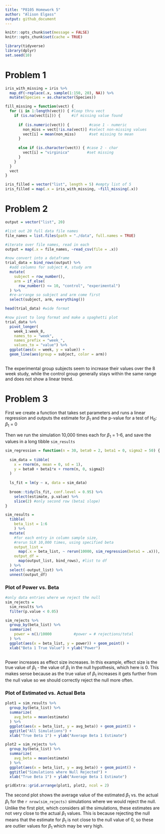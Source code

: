 ```yaml
---
title: "P8105 Homework 5"
author: "Alison Elgass"
output: github_document
---
```

```r
knitr::opts_chunk$set(message = FALSE)
knitr::opts_chunk$set(cache = TRUE)
```

```r
library(tidyverse)
library(dplyr)
set.seed(10)
```

# Problem 1
```r
iris_with_missing = iris %>% 
  map_df(~replace(.x, sample(1:150, 20), NA)) %>%
  mutate(Species = as.character(Species))

fill_missing = function(vect) {
  for (i in 1:length(vect)) { #loop thru vect
    if (is.na(vect[i])) {     #if missing value found
     
      if (is.numeric(vect)) {         #case 1 - numeric
        non_miss = vect[!is.na(vect)] #select non-missing values
        vect[i] = mean(non_miss)      #set missing to mean
      } 
      
      else if (is.character(vect)) { #case 2 - char
        vect[i] = "virginica"        #set missing
      }
    }
  }
  vect
}

iris_filled = vector("list", length = 5) #empty list of 5
iris_filled = map(.x = iris_with_missing, ~fill_missing(.x))
```

# Problem 2
```r
output = vector("list", 20)

#list out 20 full data file names
file_names = list.files(path = "./data", full.names = TRUE)

#iterate over file names, read in each
output = map(.x = file_names, ~read_csv(file = .x))

#now convert into a dataframe
trial_data = bind_rows(output) %>% 
  #add columns for subject #, study arm
  mutate(
    subject = row_number(),
    arm = if_else(
      row_number() <= 10, "control", "experimental")
  ) %>% 
  #re-arrange so subject and arm come first
  select(subject, arm, everything())

head(trial_data) #wide format

#now pivot to long format and make a spaghetti plot
trial_data %>% 
  pivot_longer(
    week_1:week_8,
    names_to = "week",
    names_prefix = "week_",
    values_to = "value") %>% 
  ggplot(aes(x = week, y = value)) +
  geom_line(aes(group = subject, color = arm))
    
```

The experimental group subjects seem to increase their values over the 8 week study, while the control group generally stays within the same range and does not show a linear trend.  


# Problem 3
First we create a function that takes set parameters and runs a linear regression and outputs the estimate for $\beta$~1~ and the p-value for a test of H~0~: $\beta$~1~ = 0  
  
Then we run the simulation 10,000 times each for $\beta$~1~ = 1-6, and save the values in a long tibble `sim_results`
```r
sim_regression = function(n = 30, beta0 = 2, beta1 = 0, sigma2 = 50) {
  
  sim_data = tibble(
    x = rnorm(n, mean = 0, sd = 1),
    y = beta0 + beta1*x + rnorm(n, 0, sigma2) 
  )
  
  ls_fit = lm(y ~ x, data = sim_data)
  
  broom::tidy(ls_fit, conf.level = 0.95) %>% 
    select(estimate, p.value) %>% 
    slice(2) #only second row (beta1 slope)
}

sim_results = 
  tibble(
    beta_list = 1:6
    ) %>% 
  mutate(
    #for each entry in column sample size,
    #rerun SLR 10,000 times, using specified beta
    output_list = 
      map(.x = beta_list, ~ rerun(10000, sim_regression(beta1 = .x))),
    output_df = 
      map(output_list, bind_rows), #list to df
  ) %>% 
  select(-output_list) %>% 
  unnest(output_df)
```

### Plot of Power vs. Beta
```r
#only data entries where we reject the null
sim_rejects = 
  sim_results %>% 
  filter(p.value < 0.05)

sim_rejects %>% 
  group_by(beta_list) %>%
  summarize(
    power = n()/10000          #power = # rejections/total
  ) %>% 
  ggplot(aes(x = beta_list, y = power)) + geom_point() +
  xlab("Beta 1 True Value") + ylab("Power")
  
```

Power increases as effect size increases. In this example, effect size is the true value of $\beta$~1~ - the value of $\beta$~1~ in the null hypothesis, which here is 0. This makes sense because as the true value of $\beta$~1~ increases it gets further from the null value so we should correctly reject the null more often.

### Plot of Estimated vs. Actual Beta
```r
plot1 = sim_results %>% 
  group_by(beta_list) %>% 
  summarize(
    avg_beta = mean(estimate)
  ) %>% 
  ggplot(aes(x = beta_list, y = avg_beta)) + geom_point() +
  ggtitle("All Simulations") +
  xlab("True Beta 1") + ylab("Average Beta 1 Estimate")

plot2 = sim_rejects %>% 
  group_by(beta_list) %>% 
  summarize(
    avg_beta = mean(estimate)
  ) %>% 
  ggplot(aes(x = beta_list, y = avg_beta)) + geom_point() +
  ggtitle("Simulations where Null Rejected") +
  xlab("True Beta 1") + ylab("Average Beta 1 Estimate")

gridExtra::grid.arrange(plot1, plot2, ncol = 2)
```

The second plot shows the average value of the estimated $\beta$~1~ vs. the actual $\beta$~1~ for the `r nrow(sim_rejects)` simulations where we would reject the null. Unlike the first plot, which considers all the simulations, these estimates are not very close to the actual $\beta$~1~ values. This is because rejecting the null means that the estimate for $\beta$~1~ is not close to the null value of 0, so these are outlier values for $\beta$~1~ which may be very high.
